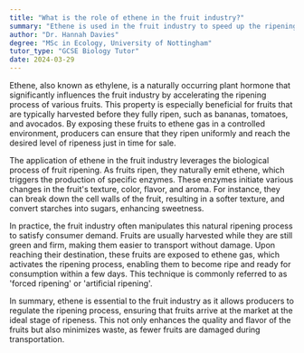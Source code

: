 ```yaml
---
title: "What is the role of ethene in the fruit industry?"
summary: "Ethene is used in the fruit industry to speed up the ripening process of fruits."
author: "Dr. Hannah Davies"
degree: "MSc in Ecology, University of Nottingham"
tutor_type: "GCSE Biology Tutor"
date: 2024-03-29
---
```


Ethene, also known as ethylene, is a naturally occurring plant hormone that significantly influences the fruit industry by accelerating the ripening process of various fruits. This property is especially beneficial for fruits that are typically harvested before they fully ripen, such as bananas, tomatoes, and avocados. By exposing these fruits to ethene gas in a controlled environment, producers can ensure that they ripen uniformly and reach the desired level of ripeness just in time for sale.

The application of ethene in the fruit industry leverages the biological process of fruit ripening. As fruits ripen, they naturally emit ethene, which triggers the production of specific enzymes. These enzymes initiate various changes in the fruit's texture, color, flavor, and aroma. For instance, they can break down the cell walls of the fruit, resulting in a softer texture, and convert starches into sugars, enhancing sweetness.

In practice, the fruit industry often manipulates this natural ripening process to satisfy consumer demand. Fruits are usually harvested while they are still green and firm, making them easier to transport without damage. Upon reaching their destination, these fruits are exposed to ethene gas, which activates the ripening process, enabling them to become ripe and ready for consumption within a few days. This technique is commonly referred to as 'forced ripening' or 'artificial ripening'.

In summary, ethene is essential to the fruit industry as it allows producers to regulate the ripening process, ensuring that fruits arrive at the market at the ideal stage of ripeness. This not only enhances the quality and flavor of the fruits but also minimizes waste, as fewer fruits are damaged during transportation.
    